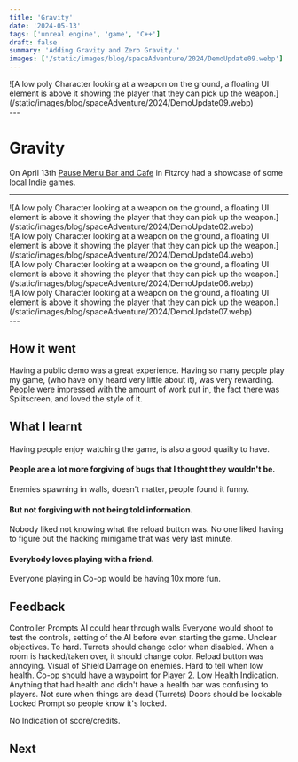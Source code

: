 ```yaml
---
title: 'Gravity'
date: '2024-05-13'
tags: ['unreal engine', 'game', 'C++']
draft: false
summary: 'Adding Gravity and Zero Gravity.'
images: ['/static/images/blog/spaceAdventure/2024/DemoUpdate09.webp']
---
```

<div className="-mx-2 flex flex-wrap overflow-hidden xl:-mx-2">
    <div>
        ![A low poly Character looking at a weapon on the ground, a floating UI element is above it
        showing the player that they can pick up the
        weapon.](/static/images/blog/spaceAdventure/2024/DemoUpdate09.webp)
    </div>
</div>
--- 

# Gravity

On April 13th [Pause Menu Bar and Cafe](https://www.pausemenu.com.au/) in Fitzroy had a showcase of some local Indie games. 

--- 
<div className="-mx-2 flex flex-wrap overflow-hidden xl:-mx-2">
  <div className=" w-full overflow-hidden xl:my-1 xl:w-1/2 xl:px-2">
        ![A low poly Character looking at a weapon on the ground, a floating UI element is above it
        showing the player that they can pick up the
        weapon.](/static/images/blog/spaceAdventure/2024/DemoUpdate02.webp)
  </div>
  <div className="my-1 w-full overflow-hidden px-2 xl:my-1 xl:w-1/2 xl:px-2">
        ![A low poly Character looking at a weapon on the ground, a floating UI element is above it
        showing the player that they can pick up the
        weapon.](/static/images/blog/spaceAdventure/2024/DemoUpdate04.webp)
  </div>
  <div className="my-1 w-full overflow-hidden px-2 xl:my-1 xl:w-1/2 xl:px-2">
        ![A low poly Character looking at a weapon on the ground, a floating UI element is above it
        showing the player that they can pick up the
        weapon.](/static/images/blog/spaceAdventure/2024/DemoUpdate06.webp)
  </div>
    <div className="my-1 w-full overflow-hidden px-2 xl:my-1 xl:w-1/2 xl:px-2">
        ![A low poly Character looking at a weapon on the ground, a floating UI element is above it
        showing the player that they can pick up the
        weapon.](/static/images/blog/spaceAdventure/2024/DemoUpdate07.webp)
  </div>
</div>
--- 


## How it went 
Having a public demo was a great experience. 
Having so many people play my game, (who have only heard very little about it), was very rewarding. 
People were impressed with the amount of work put in, the fact there was Splitscreen, and loved the style of it.


## What I learnt 

#### 
Having people enjoy watching the game, is also a good quailty to have. 


#### People are a lot more forgiving of bugs that I thought they wouldn't be.
Enemies spawning in walls, doesn't matter, people found it funny.


#### But not forgiving with not being told information.
Nobody liked not knowing what the reload button was. 
No one liked having to figure out the hacking minigame that was very last minute.

#### Everybody loves playing with a friend. 
Everyone playing in Co-op would be having 10x more fun. 


## Feedback 

Controller Prompts 
AI could hear through walls 
Everyone would shoot to test the controls, setting of the AI before even starting the game.
Unclear objectives. 
To hard.
Turrets should change color when disabled.
When a room is hacked/taken over, it should change color.
Reload button was annoying. 
Visual of Shield Damage on enemies. 
Hard to tell when low health. 
Co-op should have a waypoint for Player 2.
Low Health Indication. 
Anything that had health and didn't have a health bar was confusing to players. 
Not sure when things are dead (Turrets)
Doors should be lockable
Locked Prompt so people know it's locked. 

No Indication of score/credits.

## Next 